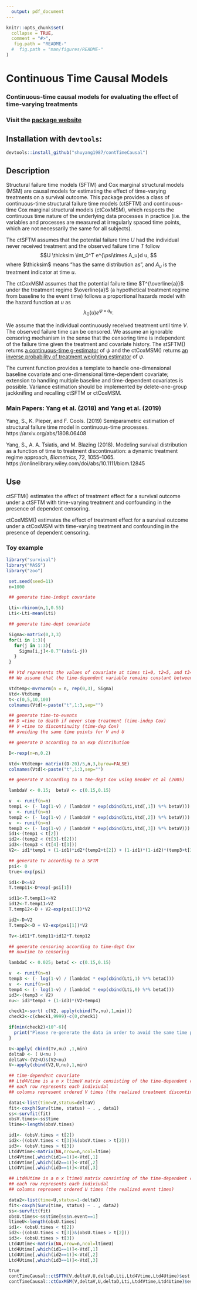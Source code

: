```yaml
---
  output: pdf_document
---
```


<!-- rmarkdown v1 -->

<!-- README.md is generated from README.Rmd. Please edit that file -->

```r
knitr::opts_chunk$set(
  collapse = TRUE,
  comment = "#>",
   fig.path = "README-"
  #  fig.path = "man/figures/README-"
)
```


# Continuous Time Causal Models


### Continuous-time causal models for evaluating the effect of time-varying treatments  

### Visit the [package website](https://github.com/shuyang1987/contTimeCausal)

## Installation with `devtools`:

```r
devtools::install_github("shuyang1987/contTimeCausal")
```

## Description




Structural failure time models (SFTM) and Cox marginal structural models (MSM) are causal models for estimating the effect of time-varying treatments on a survival outcome. 
This package provides a class of continuous-time structural failure time models (ctSFTM) and continuous-time Cox marginal structural models (ctCoxMSM), which respects the continuous time nature of the underlying data processes in practice (i.e. the variables and processes are measured at irregularly spaced time points, which are not necessarily the same for all subjects). 

The ctSFTM assumes that the potential failure time $U$ had the individual never received treatment and the observed failure time $T$ follow
$$U \thicksim \int_0^T e^{\psi\times A_u}d u, $$
where $\thicksim$ means "has the same distribution as", and $A_u$ is the treatment indicator at time $u$.

The ctCoxMSM assumes that the potential failure time 
$T^{\overline{a}}$ under the treatment regime $\overline{a}$ (a hypothetical treatment regime from baseline to the event time) follows a proportional hazards model with the hazard function at $u$ as $$\lambda_0(u)e^{\psi\times a_u}.$$

We assume that the individual continuously received treatment until time $V$. The observed failure time can be censored. We assume an ignorable censoring mechanism in the sense that the censoring time is independent of the failure time given the treatment and covariate history. The stSFTM() returns [a continuous-time g-estimator](https://arxiv.org/abs/1808.06408)
of $\psi$ and the ctCoxMSM() returns [an inverse probability of treatment weighting estimator](https://onlinelibrary.wiley.com/doi/abs/10.1111/biom.12845) of $\psi$.

The current function provides a template to handle one-dimensional baseline covariate and one-dimensional time-dependent covariate; extension to handling multiple baseline  and  time-dependent covariates is possible. Variance estimation should be implemented by delete-one-group jackknifing and recalling ctSFTM or ctCoxMSM.



### Main Papers: Yang et al. (2018) and Yang et al. (2019)

Yang, S., K. Pieper, and F. Cools. (2019) Semiparametric estimation of structural failure time model in continuous-time processes. https://arxiv.org/abs/1808.06408

Yang, S., A. A. Tsiatis, and M. Blazing (2018). Modeling survival distribution as a function of time to treatment discontinuation: a dynamic treatment regime approach, *Biometrics*,
 72, 1055--1065. https://onlinelibrary.wiley.com/doi/abs/10.1111/biom.12845


## Use

ctSFTM()   estimates the effect of treatment effect for a survival outcome under a ctSFTM with time-varying treatment and confounding in the presence of dependent censoring.

ctCoxMSM() estimates the effect of treatment effect for a survival outcome under a ctCoxMSM with time-varying treatment and confounding in the presence of dependent censoring.


### Toy example

```r
library("survival")
library("MASS")
library("zoo")

 set.seed(seed=11)
 n=1000

 ## generate time-indept covariate

 Lti<-rbinom(n,1,0.55)
 Lti<-Lti-mean(Lti)

 ## generate time-dept covariate

 Sigma<-matrix(0,3,3)
 for(i in 1:3){
   for(j in 1:3){
     Sigma[i,j]<-0.7^(abs(i-j))
   }
 }

 ## Vtd represents the values of covariate at times t1=0, t2=5, and t3=10.
 ## We assume that the time-dependent variable remains constant between measurements.

 Vtdtemp<-mvrnorm(n = n, rep(0,3), Sigma)
 Vtd<-Vtdtemp
 t<-c(0,5,10,100)
 colnames(Vtd)<-paste("t",1:3,sep="")

 ## generate time-to-events
 ## D =time to death if never stop treatment (time-indep Cox)
 ## V =time to discontinuity (time-dep Cox)
 ## avoiding the same time points for V and U

 ## generate D according to an exp distribution

 D<-rexp(n=n,0.2)

 Vtd<-Vtdtemp+ matrix((D-20)/5,n,3,byrow=FALSE)
 colnames(Vtd)<-paste("t",1:3,sep="")

 ## generate V according to a tme-dept Cox using Bender et al (2005)

 lambdaV <- 0.15;  betaV <- c(0.15,0.15)

 v  <- runif(n=n)
 temp1 <- (- log(1-v) / (lambdaV * exp(cbind(Lti,Vtd[,1]) %*% betaV)))
 v  <- runif(n=n)
 temp2 <- (- log(1-v) / (lambdaV * exp(cbind(Lti,Vtd[,2]) %*% betaV)))
 v  <- runif(n=n)
 temp3 <- (- log(1-v) / (lambdaV * exp(cbind(Lti,Vtd[,3]) %*% betaV)))
 id1<-(temp1 < t[2])
 id2<-(temp2 < (t[3]-t[2]))
 id3<-(temp3 < (t[4]-t[3]))
 V2<- id1*temp1 + (1-id1)*id2*(temp2+t[2]) + (1-id1)*(1-id2)*(temp3+t[3])

 ## generate Tv according to a SFTM
 psi<- 0
 true<-exp(psi)

 id1<-D<=V2
 T.temp11<-D*exp(-psi[1])

 id11<-T.temp11<=V2
 id12<-T.temp11>V2
 T.temp12<-D + V2-exp(psi[1])*V2

 id2<-D>V2
 T.temp2<-D + V2-exp(psi[1])*V2

 Tv<-id11*T.temp11+id12*T.temp12

 ## generate censoring according to time-dept Cox
 ## nu=time to censoring

 lambdaC <- 0.025; betaC <- c(0.15,0.15)

 v  <- runif(n=n)
 temp3 <- (- log(1-v) / (lambdaC * exp(cbind(Lti,1) %*% betaC)))
 v  <- runif(n=n)
 temp4 <- (- log(1-v) / (lambdaC * exp(cbind(Lti,0) %*% betaC)))
 id3<-(temp3 < V2)
 nu<- id3*temp3 + (1-id3)*(V2+temp4)

 check1<-sort( c(V2, apply(cbind(Tv,nu),1,min)))
 check2<-c(check1,9999)-c(0,check1)

 if(min(check2)<10^-6){
   print("Please re-generate the data in order to avoid the same time points for V and U")
 }

 U<-apply( cbind(Tv,nu) ,1,min)
 deltaD <- ( U<nu )
 deltaV<-(V2<U)&(V2<nu)
 V<-apply(cbind(V2,U,nu),1,min)

 ## time-dependent covariate
 ## Ltd4Vtime is a n x ltimeV matrix consisting of the time-dependent cov
 ## each row represents each indiviudal
 ## columns represent ordered V times (the realized treatment discontinuation times)

 data1<-list(time=V,status=deltaV)
 fit<-coxph(Surv(time, status) ~ . , data1)
 ss<-survfit(fit)
 obsV.times<-ss$time
 ltime<-length(obsV.times)

 id1<- (obsV.times < t[2])
 id2<-((obsV.times < t[3])&(obsV.times > t[2]))
 id3<- (obsV.times > t[3])
 Ltd4Vtime<-matrix(NA,nrow=n,ncol=ltime)
 Ltd4Vtime[,which(id1==1)]<-Vtd[,1]
 Ltd4Vtime[,which(id2==1)]<-Vtd[,2]
 Ltd4Vtime[,which(id3==1)]<-Vtd[,3]

 ## Ltd4Utime is a n x ltimeU matrix consisting of the time-dependent cov
 ## each row represents each indiviudal
 ## columns represent ordered U times (the realized event times)

 data2<-list(time=U,status=1-deltaD)
 fit<-coxph(Surv(time, status) ~ . , data2)
 ss<-survfit(fit)
 obsU.times<-ss$time[ss$n.event==1]
 ltimeU<-length(obsU.times)
 id1<- (obsU.times < t[2])
 id2<-((obsU.times < t[3])&(obsU.times > t[2]))
 id3<- (obsU.times > t[3])
 Ltd4Utime<-matrix(NA,nrow=n,ncol=ltimeU)
 Ltd4Utime[,which(id1==1)]<-Vtd[,1]
 Ltd4Utime[,which(id2==1)]<-Vtd[,2]
 Ltd4Utime[,which(id3==1)]<-Vtd[,3]

 true
 contTimeCausal::ctSFTM(V,deltaV,U,deltaD,Lti,Ltd4Vtime,Ltd4Utime)$est
 contTimeCausal::ctCoxMSM(V,deltaV,U,deltaD,Lti,Ltd4Vtime,Ltd4Utime)$est
```


